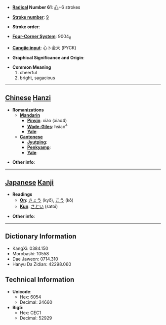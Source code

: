 * '''[[Wiktionary:Chinese radical index| Radical]] Number 61''': [[Wiktionary:Chinese radical index 心|心]]+6 strokes

* '''[[Wiktionary:Chinese total strokes index|Stroke number]]''': [[Wiktionary:Chinese total strokes index 9|9]]

* '''Stroke order''': 

* '''[[Wiktionary:Chinese four corner index|Four-Corner System]]''': 9004<sub>8</sub>

* '''[[Wiktionary:Chinese Cangjie index|Cangjie input]]''': 心卜金大 (PYCK)

* '''Graphical Significance and Origin''': 

* '''Common Meaning'''
*#cheerful
*# bright, sagacious


----

== [[Chinese]] [[Hanzi]] ==

* '''Romanizations'''
** '''[[Mandarin]]'''
*** '''[[Pinyin]]''': xiào (xiao4)
*** '''[[Wade-Giles]]''': hsiao<sup>4</sup>
*** '''[[Yale]]''': 
** '''[[Cantonese]]'''
*** '''[[Jyutping]]''':
*** '''[[Penkyamp]]''': 
*** '''[[Yale]]''': 

* '''Other info''': 

----

== [[Japanese]] [[Kanji]] ==

* '''Readings'''
** '''[[On]]''': [[きょう]] (kyō), [[こう]] (kō)
** '''[[Kun]]''': [[さとい]] (satoi)

* '''Other info''':  

----

== Dictionary Information ==

* KangXi: 0384.150
* Morobashi: 10558
* Dae Jaweon: 0714.310
* Hanyu Da Zidian: 42298.060

== Technical Information ==

* '''Unicode''':
** Hex: 6054
** Decimal: 24660
* '''Big5''':
** Hex: CEC1
** Decimal: 52929
